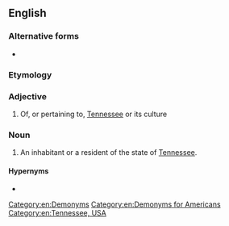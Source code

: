 ==English==

===Alternative forms===
* {{l|en|Tennessean}}

===Etymology===
{{suffix|en|Tennessee|an}}

===Adjective===
{{en-adj|-}}

# Of, or pertaining to, [[Tennessee]] or its culture

===Noun===
{{en-noun}}

# An inhabitant or a resident of the state of [[Tennessee]].

====Hypernyms====
* {{l|en|American}}

[[Category:en:Demonyms]]
[[Category:en:Demonyms for Americans]]
[[Category:en:Tennessee, USA]]